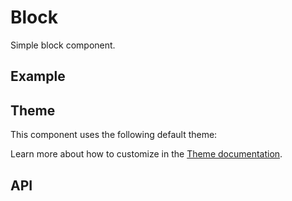 
<Meta of={BlockStories} />

# Block
Simple block component.

## Example
<Canvas sourceState="shown" of={BlockStories.Label} />

## Theme
This component uses the following default theme:

<ThemeRender theme={blockTheme} />

Learn more about how to customize in the [Theme documentation](/docs/theme/getting-started).

## API
<PropsTable name="Block" />
